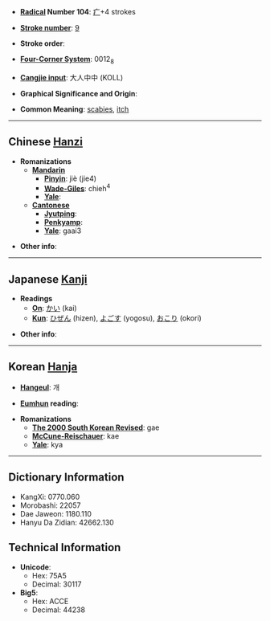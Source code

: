 * '''[[Wiktionary:Chinese radical index| Radical]] Number 104''': [[Wiktionary:Chinese radical index 疒|疒]]+4 strokes

* '''[[Wiktionary:Chinese total strokes index|Stroke number]]''': [[Wiktionary:Chinese total strokes index 9|9]]

* '''Stroke order''': 

* '''[[Wiktionary:Chinese four corner index|Four-Corner System]]''': 0012<sub>8</sub>

* '''[[Wiktionary:Chinese Cangjie index|Cangjie input]]''': 大人中中 (KOLL)

* '''Graphical Significance and Origin''': 

* '''Common Meaning''': [[scabies]], [[itch]]

----

== Chinese [[Hanzi]] ==

* '''Romanizations'''
** '''[[Mandarin]]'''
*** '''[[Pinyin]]''': jiè (jie4)
*** '''[[Wade-Giles]]''': chieh<sup>4</sup>
*** '''[[Yale]]''': 
** '''[[Cantonese]]'''
*** '''[[Jyutping]]''':
*** '''[[Penkyamp]]''': 
*** '''[[Yale]]''': gaai3

* '''Other info''': 

----

== Japanese [[Kanji]] ==

* '''Readings'''
** '''[[On]]''': [[かい]] (kai)
** '''[[Kun]]''': [[ひぜん]] (hizen), [[よごす]] (yogosu), [[おこり]] (okori)

* '''Other info''':  

----

== Korean [[Hanja]] ==

* '''[[Hangeul]]''': 개

* '''[[Eumhun]] reading''': 

* '''Romanizations'''
** '''[[The 2000 South Korean Revised Romanization|The 2000 South Korean Revised]]''': gae
** '''[[McCune-Reischauer]]''': kae
** '''[[Yale]]''': kya

----

== Dictionary Information ==

* KangXi: 0770.060
* Morobashi: 22057
* Dae Jaweon: 1180.110
* Hanyu Da Zidian: 42662.130

== Technical Information ==

* '''Unicode''':
** Hex: 75A5
** Decimal: 30117
* '''Big5''':
** Hex: ACCE
** Decimal: 44238